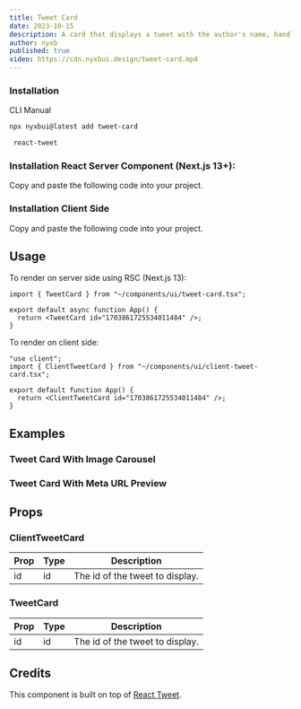 ```yaml
---
title: Tweet Card
date: 2023-10-15
description: A card that displays a tweet with the author's name, handle, and profile picture.
author: nyxb
published: true
video: https://cdn.nyxbui.design/tweet-card.mp4
---
```


<ComponentPreview name="tweet-card-demo" />


### Installation

<Tabs defaultValue="cli">

<TabsList>
  <TabsTrigger value="cli">CLI</TabsTrigger>
  <TabsTrigger value="manual">Manual</TabsTrigger>
</TabsList>
<TabsContent value="cli">

```bash
npx nyxbui@latest add tweet-card
```

</TabsContent>

<TabsContent value="manual">

<Steps>

```bash
 react-tweet
```

### Installation React Server Component (Next.js 13+):

Copy and paste the following code into your project.

<ComponentSource name="tweet-card" />

### Installation Client Side

Copy and paste the following code into your project.

<ComponentSource name="client-tweet-card" />

</Steps>

</TabsContent>

</Tabs>

## Usage

To render on server side using RSC (Next.js 13):

```tsx
import { TweetCard } from "~/components/ui/tweet-card.tsx";

export default async function App() {
  return <TweetCard id="1703861725534011484" />;
}
```

To render on client side:

```tsx
"use client";
import { ClientTweetCard } from "~/components/ui/client-tweet-card.tsx";

export default function App() {
  return <ClientTweetCard id="1703861725534011484" />;
}
```

## Examples

### Tweet Card With Image Carousel

<ComponentPreview name="tweet-card-images" />

### Tweet Card With Meta URL Preview

<ComponentPreview name="tweet-card-meta-preview" />

## Props

### ClientTweetCard

| Prop | Type | Description                     |
| ---- | ---- | ------------------------------- |
| id   | id   | The id of the tweet to display. |

### TweetCard

| Prop | Type | Description                     |
| ---- | ---- | ------------------------------- |
| id   | id   | The id of the tweet to display. |

## Credits

This component is built on top of [React Tweet](https://react-tweet.vercel.app/).
